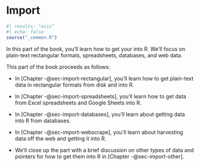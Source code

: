 # Import {#sec-import-intro .unnumbered}

```r
#| results: "asis"
#| echo: false
source("_common.R")
```

In this part of the book, you'll learn how to get your into R.
We'll focus on plain-text rectangular formats, spreadsheets, databases, and web data.

<!--# TO DO: Decide if a diagram is needed, see wrangle-intro for reference. -->

This part of the book proceeds as follows:

-   In [Chapter -@sec-import-rectangular], you'll learn how to get plain-text data in rectangular formats from disk and into R.

-   In [Chapter -@sec-import-spreadsheets], you'll learn how to get data from Excel spreadsheets and Google Sheets into R.

-   In [Chapter -@sec-import-databases], you'll learn about getting data into R from databases.
    <!--# TO DO: List which types of databases. -->

-   In [Chapter -@sec-import-webscrape], you'll learn about harvesting data off the web and getting it into R.

-   We'll close up the part with a brief discussion on other types of data and pointers for how to get them into R in [Chapter -@sec-import-other].
